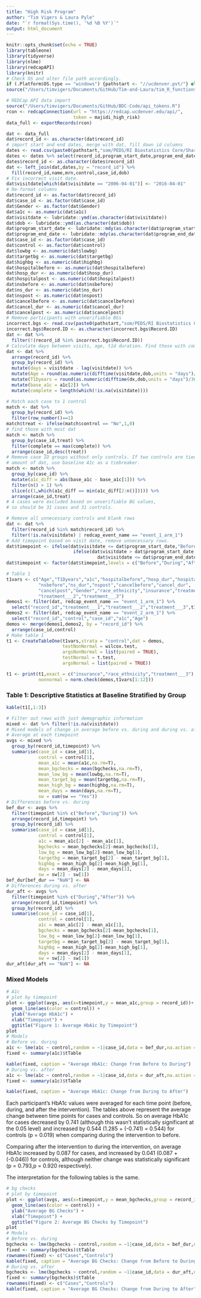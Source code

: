 ```yaml
---
title: "High Risk Program"
author: "Tim Vigers & Laura Pyle"
date: "`r format(Sys.time(), '%d %B %Y')`"
output: html_document
---
```


```r
knitr::opts_chunk$set(echo = TRUE)
library(tableone)
library(tidyverse)
library(nlme)
library(redcapAPI)
library(knitr)
# Check OS and alter file path accordingly.
if (.Platform$OS.type == "windows") {pathstart <- "//ucdenver.pvt/"} else if (.Platform$OS.type == "unix"){pathstart <- "/Volumes/"}
source("/Users/timvigers/Documents/GitHub/Tim-and-Laura/tim_R_functions.R")
```

```r
# REDCap API data import
source("/Users/timvigers/Documents/GitHub/BDC-Code/api_tokens.R")
rcon <- redcapConnection(url = "https://redcap.ucdenver.edu/api/",
                         token = majidi_high_risk)
data_full <- exportRecords(rcon)
```

```r
dat <- data_full
dat$record_id <- as.character(dat$record_id)
# import start and end dates, merge with dat, fill down id columns
dates <- read.csv(paste0(pathstart,"som/PEDS/RI Biostatistics Core/Shared/Shared Projects/Laura/BDC/Projects/Shideh Majidi/High Risk Program/data_Cleaned/StartEndDates.csv"))
dates <- dates %>% select(record_id,program_start_date,program_end_date,Gender)
dates$record_id <- as.character(dates$record_id)
dat <- left_join(dat,dates,by = "record_id") %>%
  fill(record_id,name,mrn,control,case_id,dob)
# Fix incorrect visit date.
dat$visitdate[which(dat$visitdate == "2006-04-01")] <- "2016-04-01"
# Re-format columns
dat$record_id <- as.factor(dat$record_id)
dat$case_id <- as.factor(dat$case_id)
dat$Gender <- as.factor(dat$Gender)
dat$a1c <- as.numeric(dat$a1c)
dat$visitdate <- lubridate::ymd(as.character(dat$visitdate))
dat$dob <- lubridate::ymd(as.character(dat$dob))
dat$program_start_date <- lubridate::mdy(as.character(dat$program_start_date))
dat$program_end_date <- lubridate::mdy(as.character(dat$program_end_date))
dat$case_id <- as.factor(dat$case_id)
dat$control <- as.factor(dat$control)
dat$lowbg <- as.numeric(dat$lowbg)
dat$targetbg <- as.numeric(dat$targetbg)
dat$highbg <- as.numeric(dat$highbg)
dat$hospitalbefore <- as.numeric(dat$hospitalbefore)
dat$hosp_dur <- as.numeric(dat$hosp_dur)
dat$hospitalpost <- as.numeric(dat$hospitalpost)
dat$nsbefore <- as.numeric(dat$nsbefore)
dat$ns_dur <- as.numeric(dat$ns_dur)
dat$nspost <- as.numeric(dat$nspost)
dat$cancelbefore <- as.numeric(dat$cancelbefore)
dat$cancel_dur <- as.numeric(dat$cancel_dur)
dat$cancelpost <- as.numeric(dat$cancelpost)
# Remove participants with unverifiable BGs
incorrect.bgs <- read.csv(paste0(pathstart,"som/PEDS/RI Biostatistics Core/Shared/Shared Projects/Laura/BDC/Projects/Shideh Majidi/High Risk Program/data_Cleaned/NotVerifiedBG.csv"))
incorrect.bgs$Record.ID <- as.character(incorrect.bgs$Record.ID)
dat <- dat %>%
  filter(!(record_id %in% incorrect.bgs$Record.ID))
# Calculate days between visits, age, t1d duration. Find those with complete dat.
dat <- dat %>% 
  arrange(record_id) %>%
  group_by(record_id) %>%
  mutate(days = visitdate - lag(visitdate)) %>%
  mutate(Age = round(as.numeric(difftime(visitdate,dob,units = "days")/365.2425),3)) %>%
  mutate(T1Dyears = round(as.numeric(difftime(dx,dob,units = "days")/365.2425),3)) %>%
  mutate(base_a1c = a1c[2]) %>%
  mutate(complete = length(which(!is.na(visitdate))))
```

```r
# Match each case to 1 control
match <- dat %>%
  group_by(record_id) %>%
  filter(row_number()==1)
match$treat <- ifelse(match$control == "No",1,0)
# find those with most dat
match <- match %>%
  group_by(case_id,treat) %>%
  filter(complete == max(complete)) %>%
  arrange(case_id,desc(treat))
# Remove case ID groups without only controls. If two controls are tied for 
# amount of dat, use baseline A1c as a tiebreaker.
match <- match %>%
  group_by(case_id) %>%
  mutate(a1c_diff = abs(base_a1c - base_a1c[1])) %>% 
  filter(n() > 1) %>%
  slice(c(1,which(a1c_diff == min(a1c_diff[2:n()])))) %>%
  arrange(case_id,treat)
# 4 cases were excluded based on unverifiable BG values, 
# so should be 31 cases and 31 controls.

# Remove all unnecessary controls and blank rows
dat <- dat %>%
  filter(record_id %in% match$record_id) %>%
  filter(!is.na(visitdate) | redcap_event_name == "event_1_arm_1")
# Add timepoint based on visit date, remove unnecessary rows.
dat$timepoint <- ifelse(dat$visitdate <= dat$program_start_date,"Before",
                         ifelse(dat$visitdate > dat$program_start_date & 
                                  dat$visitdate <= dat$program_end_date,"During","After"))
dat$timepoint <- factor(dat$timepoint,levels = c("Before","During","After"))
```

```r
# Table 1
t1vars <- c("Age","T1Dyears","a1c","hospitalbefore","hosp_dur","hospitalpost",
            "nsbefore","ns_dur","nspost","cancelbefore","cancel_dur",
            "cancelpost","Gender","race_ethnicity","insurance","treatment___1",
            "treatment___2","treatment___3")
demos1 <- filter(dat, redcap_event_name == "event_1_arm_1") %>% 
  select("record_id","treatment___1","treatment___2","treatment___3",t1vars[-c(1,3)])
demos2 <- filter(dat, redcap_event_name == "event_2_arm_1") %>%
  select("record_id","control","case_id","a1c","Age")
demos <- merge(demos1,demos2, by = "record_id") %>%
  arrange(case_id,control)
# Make table 1
t1 <- CreateTableOne(t1vars,strata = "control",dat = demos,
                     testNonNormal = wilcox.test,
                     argsNonNormal = list(paired = TRUE),
                     testNormal = t.test,
                     argsNormal = list(paired = TRUE))

t1 <- print(t1,exact = c("insurance","race_ethnicity","treatment___3"),
            nonnormal = norm.check(demos,t1vars[1:12]))
```

### Table 1: Descriptive Statistics at Baseline Stratified by Group

```r
kable(t1[,1:3])
```

```r
# Filter out rows with just demographic information
mixed <- dat %>% filter(!is.na(visitdate))
# Mixed models of change in average before vs. during and during vs. after
# Average at each timepoint
avgs <- mixed %>%
  group_by(record_id,timepoint) %>%
  summarise(case_id = case_id[1],
            control = control[1],
            mean_a1c = mean(a1c,na.rm=T),
            mean_bgchecks = mean(bgchecks,na.rm=T),
            mean_low_bg = mean(lowbg,na.rm=T),
            mean_target_bg = mean(targetbg,na.rm=T),
            mean_high_bg = mean(highbg,na.rm=T),
            mean_days = mean(days,na.rm=T),
            sw = sum(sw == "Yes"))
# Differences before vs. during
bef_dur <- avgs %>%
  filter(timepoint %in% c("Before","During")) %>%
  arrange(record_id,timepoint) %>%
  group_by(record_id) %>%
  summarise(case_id = case_id[1],
            control = control[1],
            a1c = mean_a1c[2] - mean_a1c[1],
            bgchecks = mean_bgchecks[2]-mean_bgchecks[1],
            low_bg = mean_low_bg[2]-mean_low_bg[1],
            targetbg = mean_target_bg[2] - mean_target_bg[1],
            highbg = mean_high_bg[2]-mean_high_bg[1],
            days = mean_days[2] - mean_days[1],
            sw = sw[2] - sw[1])
bef_dur[bef_dur == "NaN"] <- NA
# Differences during vs. after
dur_aft <- avgs %>%
  filter(timepoint %in% c("During","After")) %>%
  arrange(record_id,timepoint) %>%
  group_by(record_id) %>%
  summarise(case_id = case_id[1],
            control = control[1],
            a1c = mean_a1c[2] - mean_a1c[1],
            bgchecks = mean_bgchecks[2]-mean_bgchecks[1],
            low_bg = mean_low_bg[2]-mean_low_bg[1],
            targetbg = mean_target_bg[2] - mean_target_bg[1],
            highbg = mean_high_bg[2]-mean_high_bg[1],
            days = mean_days[2] - mean_days[1],
            sw = sw[2] - sw[1])
dur_aft[dur_aft == "NaN"] <- NA
```

### Mixed Models

```r
# A1c
# plot by timepoint
plot <- ggplot(avgs, aes(x=timepoint,y = mean_a1c,group = record_id))+
  geom_line(aes(color = control)) +
  ylab("Average HbA1c") +
  xlab("Timepoint") + 
  ggtitle("Figure 1: Average HbA1c by Timepoint")
plot
# Models
# Before vs. during
a1c <- lme(a1c ~ control,random = ~1|case_id,data = bef_dur,na.action = na.omit)
fixed <- summary(a1c)$tTable

kable(fixed, caption = "Average HbA1c: Change from Before to During")
# During vs. after
a1c <- lme(a1c ~ control,random = ~1|case_id,data = dur_aft,na.action = na.omit)
fixed <- summary(a1c)$tTable

kable(fixed, caption = "Average HbA1c: Change from During to After")
```

Each participant's HbA1c values were averaged for each time point (before, during, and after the intervention). The tables above represent the average change between time points for cases and controls. So on average HbA1c for cases decreased by 0.741 (although this wasn't statistically significant at the 0.05 level) and increased by 0.544 (1.285 + (-0.741) = 0.544) for controls (p = 0.019) when comparing during the intervention to before. 

Comparing after the intervention to during the intervention, on average HbA1c increased by 0.087 for cases, and increased by 0.041 (0.087 + (-0.046)) for controls, although neither change was statistically significant (p = 0.793,p = 0.920 respectively).

The interpretation for the following tables is the same. 

```r
# bg checks
# plot by timepoint
plot <- ggplot(avgs, aes(x=timepoint,y = mean_bgchecks,group = record_id))+
  geom_line(aes(color = control)) +
  ylab("Average BG Checks") +
  xlab("Timepoint") + 
  ggtitle("Figure 2: Average BG Checks by Timepoint")
plot
# Models
# Before vs. during
bgchecks <- lme(bgchecks ~ control,random = ~1|case_id,data = bef_dur,na.action = na.omit)
fixed <- summary(bgchecks)$tTable
rownames(fixed) <- c("Cases","Controls")
kable(fixed, caption = "Average BG Checks: Change from Before to During")
# During vs. after
bgchecks <- lme(bgchecks ~ control,random = ~1|case_id,data = dur_aft,na.action = na.omit)
fixed <- summary(bgchecks)$tTable
rownames(fixed) <- c("Cases","Controls")
kable(fixed, caption = "Average BG Checks: Change from During to After")
```

